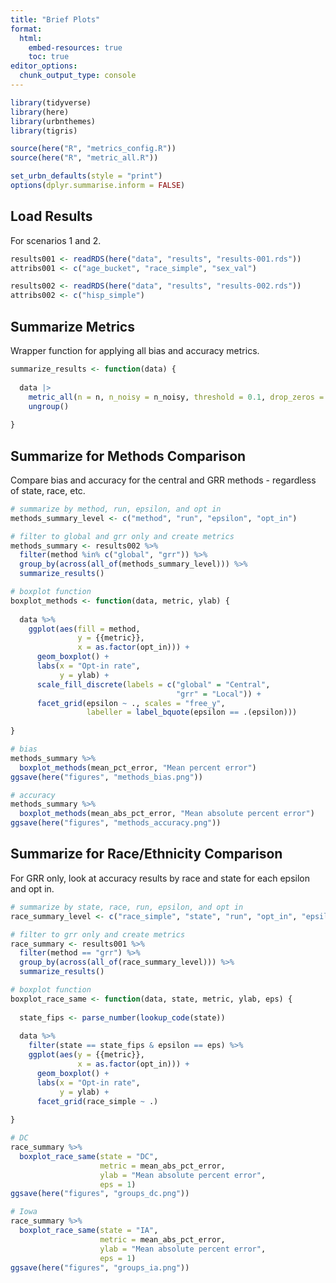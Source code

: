 ```yaml
---
title: "Brief Plots"
format: 
  html:
    embed-resources: true
    toc: true
editor_options: 
  chunk_output_type: console
---
```


```r
library(tidyverse)
library(here)
library(urbnthemes)
library(tigris)

source(here("R", "metrics_config.R"))
source(here("R", "metric_all.R"))

set_urbn_defaults(style = "print")
options(dplyr.summarise.inform = FALSE)
```

## Load Results

For scenarios 1 and 2.

```r
results001 <- readRDS(here("data", "results", "results-001.rds"))
attribs001 <- c("age_bucket", "race_simple", "sex_val")

results002 <- readRDS(here("data", "results", "results-002.rds"))
attribs002 <- c("hisp_simple")
```

## Summarize Metrics

Wrapper function for applying all bias and accuracy metrics.

```r
summarize_results <- function(data) {
  
  data |>
    metric_all(n = n, n_noisy = n_noisy, threshold = 0.1, drop_zeros = TRUE) |>
    ungroup()
  
}
```

## Summarize for Methods Comparison

Compare bias and accuracy for the central and GRR methods - regardless of state, race, etc.

```r
# summarize by method, run, epsilon, and opt in
methods_summary_level <- c("method", "run", "epsilon", "opt_in")

# filter to global and grr only and create metrics
methods_summary <- results002 %>%
  filter(method %in% c("global", "grr")) %>%
  group_by(across(all_of(methods_summary_level))) %>%
  summarize_results()
```

```r
# boxplot function
boxplot_methods <- function(data, metric, ylab) {
  
  data %>%
    ggplot(aes(fill = method, 
               y = {{metric}}, 
               x = as.factor(opt_in))) +
      geom_boxplot() +
      labs(x = "Opt-in rate",
           y = ylab) +
      scale_fill_discrete(labels = c("global" = "Central", 
                                     "grr" = "Local")) +
      facet_grid(epsilon ~ ., scales = "free_y", 
                 labeller = label_bquote(epsilon == .(epsilon)))
  
}
```

```r
# bias
methods_summary %>%
  boxplot_methods(mean_pct_error, "Mean percent error")
ggsave(here("figures", "methods_bias.png"))
```

```r
# accuracy
methods_summary %>%
  boxplot_methods(mean_abs_pct_error, "Mean absolute percent error")
ggsave(here("figures", "methods_accuracy.png"))
```

## Summarize for Race/Ethnicity Comparison

For GRR only, look at accuracy results by race and state for each epsilon and opt in.

```r
# summarize by state, race, run, epsilon, and opt in
race_summary_level <- c("race_simple", "state", "run", "opt_in", "epsilon")

# filter to grr only and create metrics
race_summary <- results001 %>%
  filter(method == "grr") %>%
  group_by(across(all_of(race_summary_level))) %>%
  summarize_results()
```

```r
# boxplot function
boxplot_race_same <- function(data, state, metric, ylab, eps) {
  
  state_fips <- parse_number(lookup_code(state))
  
  data %>%
    filter(state == state_fips & epsilon == eps) %>%
    ggplot(aes(y = {{metric}}, 
               x = as.factor(opt_in))) +
      geom_boxplot() +
      labs(x = "Opt-in rate",
           y = ylab) +
      facet_grid(race_simple ~ .)
  
}
```

```r
# DC
race_summary %>%
  boxplot_race_same(state = "DC",
                    metric = mean_abs_pct_error,
                    ylab = "Mean absolute percent error",
                    eps = 1)
ggsave(here("figures", "groups_dc.png"))
```

```r
# Iowa
race_summary %>%
  boxplot_race_same(state = "IA",
                    metric = mean_abs_pct_error,
                    ylab = "Mean absolute percent error",
                    eps = 1)
ggsave(here("figures", "groups_ia.png"))
```
